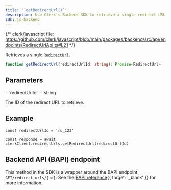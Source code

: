 ```yaml
---
title: '`getRedirectUrl()`'
description: Use Clerk's Backend SDK to retrieve a single redirect URL by its ID.
sdk: js-backend
---
```


{/* clerk/javascript file: https://github.com/clerk/javascript/blob/main/packages/backend/src/api/endpoints/RedirectUrlApi.ts#L21 */}

Retrieves a single [`RedirectUrl`](/docs/references/backend/types/backend-redirect-url).

```ts
function getRedirectUrl(redirectUrlId: string): Promise<RedirectUrl>
```

## Parameters

<Properties>
  - `redirectUrlId`
  - `string`

  The ID of the redirect URL to retrieve.
</Properties>

## Example

<Include src="_partials/backend/usage" />

```tsx
const redirectUrlId = 'ru_123'

const response = await clerkClient.redirectUrls.getRedirectUrl(redirectUrlId)
```

## Backend API (BAPI) endpoint

This method in the SDK is a wrapper around the BAPI endpoint `GET/redirect_urls/{id}`. See the [BAPI reference](/docs/reference/backend-api/tag/redirect-urls/get/redirect_urls/\{id}){{ target: '_blank' }} for more information.
